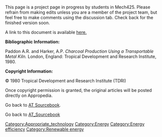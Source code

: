 This page is a project page in progress by students in Mech425. Please refrain from making edits unless you are a member of the project team, but feel free to make comments using the discussion tab. Check back for the finished version soon.


A link to this document is available [http://www.cd3wd.com/cd3wd_40/JF/JF_VE/BIG/20-465.pdf here.]


'''Bibliographic Information:''' 

Paddon A.R. and Harker, A.P. ''Charcoal Production Using a Transportable Metal Kiln.'' London, England: Tropical Development and Research Institute, 1980.
 

'''Copyright Information:''' 

© 1980 Tropical Development and Research Institute (TDRI)

 
Once copyright permission is granted, the original articles will be posted directly on Appropedia. 


Go back to [[AT Sourcebook]].



Go back to [[AT_Sourcebook]]

[[Category:Appropriate_technology]]
[[Category:Energy]]
[[Category:Energy efficiency]]
[[Category:Renewable energy]]